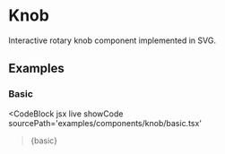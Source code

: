 
# Knob

Interactive rotary knob component implemented in SVG.

<GitHubLink
  path='packages/react/src/components/Knob/index.tsx'
/>

## Examples

### Basic

<CodeBlock
  jsx
  live
  showCode
  sourcePath='examples/components/knob/basic.tsx'
>{basic}</CodeBlock>
